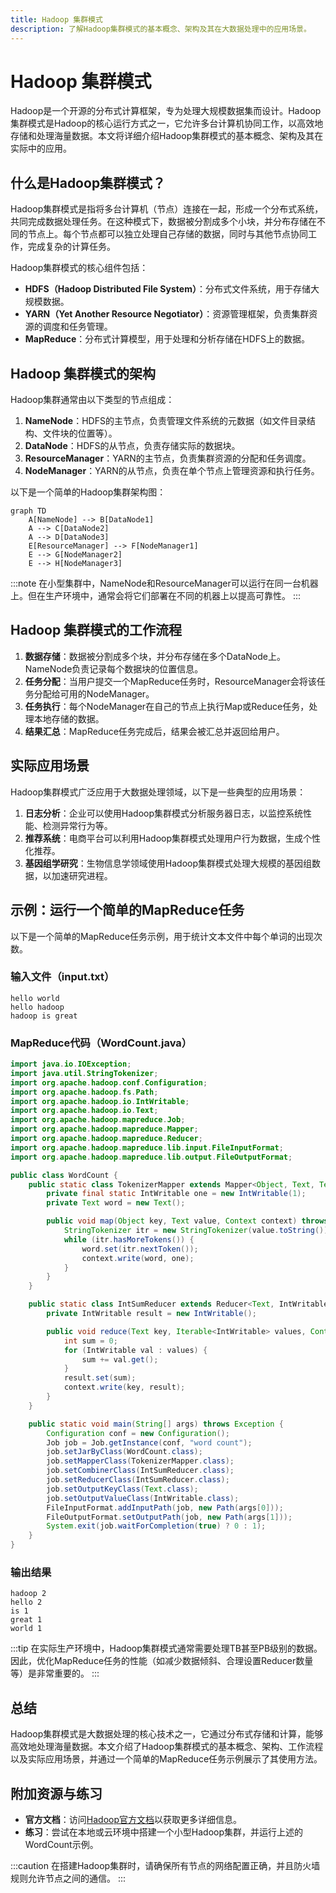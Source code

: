 ```yaml
---
title: Hadoop 集群模式
description: 了解Hadoop集群模式的基本概念、架构及其在大数据处理中的应用场景。
---
```


# Hadoop 集群模式

Hadoop是一个开源的分布式计算框架，专为处理大规模数据集而设计。Hadoop集群模式是Hadoop的核心运行方式之一，它允许多台计算机协同工作，以高效地存储和处理海量数据。本文将详细介绍Hadoop集群模式的基本概念、架构及其在实际中的应用。

## 什么是Hadoop集群模式？

Hadoop集群模式是指将多台计算机（节点）连接在一起，形成一个分布式系统，共同完成数据处理任务。在这种模式下，数据被分割成多个小块，并分布存储在不同的节点上。每个节点都可以独立处理自己存储的数据，同时与其他节点协同工作，完成复杂的计算任务。

Hadoop集群模式的核心组件包括：

- **HDFS（Hadoop Distributed File System）**：分布式文件系统，用于存储大规模数据。
- **YARN（Yet Another Resource Negotiator）**：资源管理框架，负责集群资源的调度和任务管理。
- **MapReduce**：分布式计算模型，用于处理和分析存储在HDFS上的数据。

## Hadoop 集群模式的架构

Hadoop集群通常由以下类型的节点组成：

1. **NameNode**：HDFS的主节点，负责管理文件系统的元数据（如文件目录结构、文件块的位置等）。
2. **DataNode**：HDFS的从节点，负责存储实际的数据块。
3. **ResourceManager**：YARN的主节点，负责集群资源的分配和任务调度。
4. **NodeManager**：YARN的从节点，负责在单个节点上管理资源和执行任务。

以下是一个简单的Hadoop集群架构图：

```mermaid
graph TD
    A[NameNode] --> B[DataNode1]
    A --> C[DataNode2]
    A --> D[DataNode3]
    E[ResourceManager] --> F[NodeManager1]
    E --> G[NodeManager2]
    E --> H[NodeManager3]
```

:::note
在小型集群中，NameNode和ResourceManager可以运行在同一台机器上。但在生产环境中，通常会将它们部署在不同的机器上以提高可靠性。
:::

## Hadoop 集群模式的工作流程

1. **数据存储**：数据被分割成多个块，并分布存储在多个DataNode上。NameNode负责记录每个数据块的位置信息。
2. **任务分配**：当用户提交一个MapReduce任务时，ResourceManager会将该任务分配给可用的NodeManager。
3. **任务执行**：每个NodeManager在自己的节点上执行Map或Reduce任务，处理本地存储的数据。
4. **结果汇总**：MapReduce任务完成后，结果会被汇总并返回给用户。

## 实际应用场景

Hadoop集群模式广泛应用于大数据处理领域，以下是一些典型的应用场景：

1. **日志分析**：企业可以使用Hadoop集群模式分析服务器日志，以监控系统性能、检测异常行为等。
2. **推荐系统**：电商平台可以利用Hadoop集群模式处理用户行为数据，生成个性化推荐。
3. **基因组学研究**：生物信息学领域使用Hadoop集群模式处理大规模的基因组数据，以加速研究进程。

## 示例：运行一个简单的MapReduce任务

以下是一个简单的MapReduce任务示例，用于统计文本文件中每个单词的出现次数。

### 输入文件（input.txt）
```
hello world
hello hadoop
hadoop is great
```

### MapReduce代码（WordCount.java）
```java
import java.io.IOException;
import java.util.StringTokenizer;
import org.apache.hadoop.conf.Configuration;
import org.apache.hadoop.fs.Path;
import org.apache.hadoop.io.IntWritable;
import org.apache.hadoop.io.Text;
import org.apache.hadoop.mapreduce.Job;
import org.apache.hadoop.mapreduce.Mapper;
import org.apache.hadoop.mapreduce.Reducer;
import org.apache.hadoop.mapreduce.lib.input.FileInputFormat;
import org.apache.hadoop.mapreduce.lib.output.FileOutputFormat;

public class WordCount {
    public static class TokenizerMapper extends Mapper<Object, Text, Text, IntWritable> {
        private final static IntWritable one = new IntWritable(1);
        private Text word = new Text();

        public void map(Object key, Text value, Context context) throws IOException, InterruptedException {
            StringTokenizer itr = new StringTokenizer(value.toString());
            while (itr.hasMoreTokens()) {
                word.set(itr.nextToken());
                context.write(word, one);
            }
        }
    }

    public static class IntSumReducer extends Reducer<Text, IntWritable, Text, IntWritable> {
        private IntWritable result = new IntWritable();

        public void reduce(Text key, Iterable<IntWritable> values, Context context) throws IOException, InterruptedException {
            int sum = 0;
            for (IntWritable val : values) {
                sum += val.get();
            }
            result.set(sum);
            context.write(key, result);
        }
    }

    public static void main(String[] args) throws Exception {
        Configuration conf = new Configuration();
        Job job = Job.getInstance(conf, "word count");
        job.setJarByClass(WordCount.class);
        job.setMapperClass(TokenizerMapper.class);
        job.setCombinerClass(IntSumReducer.class);
        job.setReducerClass(IntSumReducer.class);
        job.setOutputKeyClass(Text.class);
        job.setOutputValueClass(IntWritable.class);
        FileInputFormat.addInputPath(job, new Path(args[0]));
        FileOutputFormat.setOutputPath(job, new Path(args[1]));
        System.exit(job.waitForCompletion(true) ? 0 : 1);
    }
}
```

### 输出结果
```
hadoop 2
hello 2
is 1
great 1
world 1
```

:::tip
在实际生产环境中，Hadoop集群模式通常需要处理TB甚至PB级别的数据。因此，优化MapReduce任务的性能（如减少数据倾斜、合理设置Reducer数量等）是非常重要的。
:::

## 总结

Hadoop集群模式是大数据处理的核心技术之一，它通过分布式存储和计算，能够高效地处理海量数据。本文介绍了Hadoop集群模式的基本概念、架构、工作流程以及实际应用场景，并通过一个简单的MapReduce任务示例展示了其使用方法。

## 附加资源与练习

- **官方文档**：访问[Hadoop官方文档](https://hadoop.apache.org/docs/stable/)以获取更多详细信息。
- **练习**：尝试在本地或云环境中搭建一个小型Hadoop集群，并运行上述的WordCount示例。

:::caution
在搭建Hadoop集群时，请确保所有节点的网络配置正确，并且防火墙规则允许节点之间的通信。
:::